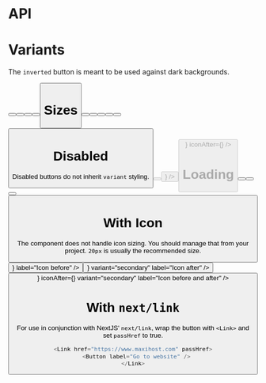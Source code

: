 
<Meta title="Button" component={Button} />

# API

<Props of={Button} />

# Variants

The `inverted` button is meant to be used against dark backgrounds.

<Preview>
  <Story name="Variants">
    <Box flex justifyContent="evenly">
      <Button label="Primary" />
      <Button label="Secondary" variant="secondary" />
      <Button label="Danger" variant="danger" />
      <Button label="Minimal" variant="minimal" />
      <div className="block px-2 py-2 -mt-2 bg-foreground">
        <Button label="Inverted" variant="inverted" />
      </div>
    </Box>
  </Story>
</Preview>

# Sizes

<Preview>
  <Story name="Size">
    <div>
      <Box flex justifyContent="evenly">
        <Button label="Primary" size="small" />
        <Button label="Default" />
        <Button label="Primary" size="large" />
      </Box>
      <Button label="Block small" size="small" block />
      <div className="mt-2">
        <Button label="Block normal" block />
      </div>
      <div className="mt-2">
        <Button label="Block large" size="large" block />
      </div>
    </div>
  </Story>
</Preview>

# Disabled

Disabled buttons do not inherit `variant` styling.

<Preview>
  <Story name="Disabled">
    <Box flex justifyContent="around">
      <Button label="Disabled" disabled />
      <Button
        label="Disabled"
        disabled
        iconBefore={<ArrowUpOutline size={20} />}
      />
      <Button
        label="Disabled"
        disabled
        size="large"
        iconBefore={<ArrowUpOutline size={20} />}
        iconAfter={<ArrowUpOutline size={20} />}
      />
    </Box>
  </Story>
</Preview>

# Loading

<Preview>
  <Story name="Loading">
    <Box flex justifyContent="around">
      <Button label="Loading" isLoading={true} />
      <Button label="Loading" variant="secondary" isLoading={true} />
      <Button label="Loading" variant="danger" isLoading={true} />
    </Box>
    <Box flex justifyContent="around">
      <Button label="Loading" block isLoading={true} />
    </Box>
  </Story>
</Preview>

# With Icon

The component does not handle icon sizing. You should manage that from your project. `20px` is usually the recommended size.

<Preview>
  <Story name="With Icon">
    <Box flex justifyContent="around">
      <Button iconBefore={<ArrowUpOutline size={20} />} label="Icon before" />
      <Button
        iconAfter={<ArrowUpOutline size={20} />}
        variant="secondary"
        label="Icon after"
      />
      <Button
        iconBefore={<ArrowUpOutline size={20} />}
        iconAfter={<ArrowUpOutline size={20} />}
        variant="secondary"
        label="Icon before and after"
      />
    </Box>
  </Story>
</Preview>

# With `next/link`

For use in conjunction with NextJS' `next/link`, wrap the button with `<Link>` and set `passHref` to true.

```javascript
<Link href="https://www.maxihost.com" passHref>
  <Button label="Go to website" />
</Link>
```
